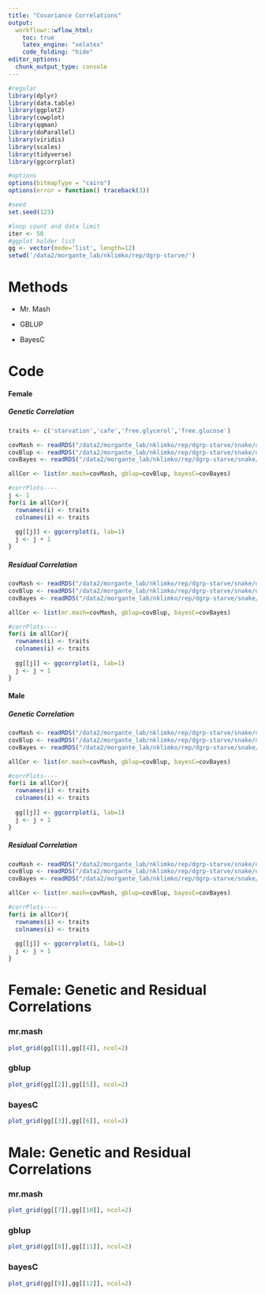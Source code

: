 ```yaml
---
title: "Covariance Correlations"
output:
  workflowr::wflow_html:
    toc: true
    latex_engine: "xelatex"
    code_folding: "hide"
editor_options:
  chunk_output_type: console
---
```



```r
#regular
library(dplyr)
library(data.table)
library(ggplot2)
library(cowplot)
library(qqman)
library(doParallel)
library(viridis)
library(scales)
library(tidyverse)
library(ggcorrplot)

#options
options(bitmapType = "cairo")
options(error = function() traceback(3))

#seed
set.seed(123)

#loop count and data limit
iter <- 50
#ggplot holder list
gg <- vector(mode='list', length=12)
setwd('/data2/morgante_lab/nklimko/rep/dgrp-starve/')

```

# Methods

- Mr. Mash

- GBLUP

- BayesC

# Code

#### Female

##### Genetic Correlation

```r

traits <- c('starvation','cafe','free.glycerol','free.glucose')

covMash <- readRDS("/data2/morgante_lab/nklimko/rep/dgrp-starve/snake/data/22_cov/genetic/mr.mash_f_sr.top3.Rds")
covBlup <- readRDS("/data2/morgante_lab/nklimko/rep/dgrp-starve/snake/data/22_cov/genetic/multigblup_f_sr.top3.Rds")
covBayes <- readRDS("/data2/morgante_lab/nklimko/rep/dgrp-starve/snake/data/22_cov/genetic/multibayesC_f_sr.top3.Rds")

allCor <- list(mr.mash=covMash, gblup=covBlup, bayesC=covBayes)

#corrPlots----
j <- 1
for(i in allCor){
  rownames(i) <- traits
  colnames(i) <- traits
  
  gg[[j]] <- ggcorrplot(i, lab=1)
  j <- j + 1
}

```

##### Residual Correlation

```r

covMash <- readRDS("/data2/morgante_lab/nklimko/rep/dgrp-starve/snake/data/22_cov/residual/mr.mash_f_sr.top3.Rds")
covBlup <- readRDS("/data2/morgante_lab/nklimko/rep/dgrp-starve/snake/data/22_cov/residual/multigblup_f_sr.top3.Rds")
covBayes <- readRDS("/data2/morgante_lab/nklimko/rep/dgrp-starve/snake/data/22_cov/residual/multibayesC_f_sr.top3.Rds")

allCor <- list(mr.mash=covMash, gblup=covBlup, bayesC=covBayes)

#corrPlots----
for(i in allCor){
  rownames(i) <- traits
  colnames(i) <- traits
  
  gg[[j]] <- ggcorrplot(i, lab=1)
  j <- j + 1
}

```

#### Male

##### Genetic Correlation

```r

covMash <- readRDS("/data2/morgante_lab/nklimko/rep/dgrp-starve/snake/data/22_cov/genetic/mr.mash_m_sr.top3.Rds")
covBlup <- readRDS("/data2/morgante_lab/nklimko/rep/dgrp-starve/snake/data/22_cov/genetic/multigblup_m_sr.top3.Rds")
covBayes <- readRDS("/data2/morgante_lab/nklimko/rep/dgrp-starve/snake/data/22_cov/genetic/multibayesC_m_sr.top3.Rds")

allCor <- list(mr.mash=covMash, gblup=covBlup, bayesC=covBayes)

#corrPlots----
for(i in allCor){
  rownames(i) <- traits
  colnames(i) <- traits
  
  gg[[j]] <- ggcorrplot(i, lab=1)
  j <- j + 1
}

```

##### Residual Correlation

```r

covMash <- readRDS("/data2/morgante_lab/nklimko/rep/dgrp-starve/snake/data/22_cov/residual/mr.mash_m_sr.top3.Rds")
covBlup <- readRDS("/data2/morgante_lab/nklimko/rep/dgrp-starve/snake/data/22_cov/residual/multigblup_m_sr.top3.Rds")
covBayes <- readRDS("/data2/morgante_lab/nklimko/rep/dgrp-starve/snake/data/22_cov/residual/multibayesC_m_sr.top3.Rds")

allCor <- list(mr.mash=covMash, gblup=covBlup, bayesC=covBayes)

#corrPlots----
for(i in allCor){
  rownames(i) <- traits
  colnames(i) <- traits
  
  gg[[j]] <- ggcorrplot(i, lab=1)
  j <- j + 1
}


```

# Female: Genetic and Residual Correlations

### mr.mash

```r

plot_grid(gg[[1]],gg[[4]], ncol=2)

```

### gblup

```r

plot_grid(gg[[2]],gg[[5]], ncol=2)

```

### bayesC

```r

plot_grid(gg[[3]],gg[[6]], ncol=2)

```


# Male: Genetic and Residual Correlations

### mr.mash

```r

plot_grid(gg[[7]],gg[[10]], ncol=2)

```

### gblup

```r

plot_grid(gg[[8]],gg[[11]], ncol=2)

```

### bayesC

```r

plot_grid(gg[[9]],gg[[12]], ncol=2)

```

